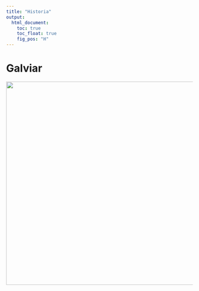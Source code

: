 ```yaml
---
title: "Historia"
output:
  html_document:
    toc: true
    toc_float: true
    fig_pos: "H"
---
```


# 

# Galviar 

<center>
<img src="./historia/Galviar_map.jpg" width="700px" height="550px"> 
<center>

<!-- # Disbury -->